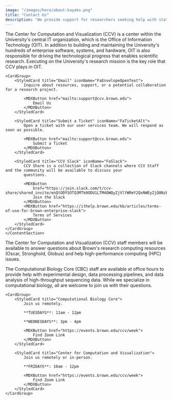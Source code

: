 ```yaml
---
image: "/images/hero/about-kayaks.png"
title: "Contact Us"
description: "We provide support for researchers seeking help with statistical modeling, machine learning, data mining, data visualization, computational biology, high-performance computing, and software engineering."
---
```


<ContentSection title="Contact Us">

The Center for Computation and Visualization (CCV) is a center within the University's central IT organization, which is the Office of Information Technology (OIT). In addition to building and maintaining the University's hundreds of enterprise software, systems, and hardware, OIT is also responsible for driving the technological progress that enables scientific research. Executing on the University's research mission is the key role that CCV plays in OIT.

    <CardGroup>
        <StyledCard title="Email" iconName="FaEnvelopeOpenText">
            Inquire about resources, support, or a potential collaboration for a research project.

            <MDXButton href="mailto:support@ccv.brown.edu">
                Email Us
            </MDXButton>
        </StyledCard>

        <StyledCard title="Submit a Ticket" iconName="FaTicketAlt">
            Open a ticket with our user services team. We will respond as soon as possible.

            <MDXButton href="mailto:support@ccv.brown.edu">
                Submit a Ticket
            </MDXButton>
        </StyledCard>

        <StyledCard title="CCV Slack" iconName="FaSlack">
            CCV Share is a collection of Slack channels where CCV Staff and the community will be available to discuss your
            questions.

            <MDXButton
                href="https://join.slack.com/t/ccv-share/shared_invite/enQtODY5OTQ3MTk0ODU1LTM4OWQyZjVlYWRmY2QxNWEyZjQ0NzEwMmRlNTRlZjYyMjM1Y2U5MDU1ZGFmMmRhZWIzNjliYmQzYTBiMzY2NzU">
                Join the Slack
            </MDXButton>
            <MDXButton href="https://ithelp.brown.edu/kb/articles/terms-of-use-for-brown-enterprise-slack">
                Terms of Services
            </MDXButton>
        </StyledCard>
    </CardGroup>
    </ContentSection>

<ContentSection title="Office Hours">

The Center for Computation and Visualization (CCV) staff members will be available to answer questions about Brown's research computing resources (Oscar, Stronghold, Globus) and help high-performance computing (HPC) issues.

The Computational Biology Core (CBC) staff are available at office hours to provide help with experimental design, data processing pipelines, and data analysis of high-throughput sequencing data. While we specialize in computational biology, all are welcome to join us with their questions.

    <CardGroup>
        <StyledCard title="Computational Biology Core">
            Join us remotely.

            **TUESDAYS**: 11am - 12pm

            **WEDNESDAYS**: 3pm - 4pm

            <MDXButton href="https://events.brown.edu/ccv/week">
                Find Zoom Link
            </MDXButton>
        </StyledCard>

        <StyledCard title="Center for Computation and Visualization">
            Join us remotely or in-person.

            **FRIDAYS**: 10am - 12pm

            <MDXButton href="https://events.brown.edu/ccv/week">
                Find Zoom Link
            </MDXButton>
        </StyledCard>
    </CardGroup>
</ContentSection>